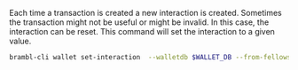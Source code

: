Each time a transaction is created a new interaction is created. Sometimes
the transaction might not be useful or might be invalid. In this case, the
interaction can be reset. This command will set the interaction to a given value.

```bash
brambl-cli wallet set-interaction  --walletdb $WALLET_DB --from-fellowship $FELLOWSHIP --from-template $TEMPLATE --from-interaction $NEW_INTERACTION
```